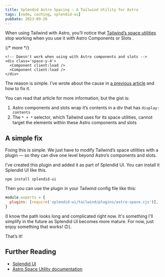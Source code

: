 ```yaml
---
title: Splendid Astro Spacing — A Tailwind Utility for Astro
tags: [node, caching, splendid-ui]
pubDate: 2023-09-26
---
```


When using Tailwind with Astro, you’ll notice that [Tailwind’s space utilities](https://tailwindcss.com/docs/space) stop working when you use it with Astro Components or Slots .

{/* more */}

```astro
<!-- Doesn't work when using with Astro components and slots -->
<div class='space-y-4'>
  <Component client:load />
  <Component client:load />
</div>
```

The reason is simple. I’ve wrote about the cause in [a previous article](/blog/overcoming-astro-styling-frustrations) and how to fix it.

You can read that article for more information, but the gist is:

1. Astro components and slots wrap it’s contents in a div that has `display: contents`
2. The `* + *` selector, which Tailwind uses for its space utilities, cannot target the elements within these Astro components and slots

## A simple fix

Fixing this is simple. We just have to modify Tailwind’s space utilities with a plugin — so they can dive one level beyond Astro’s components and slots.

I’ve created this plugin and added it as part of Splendid UI. You can install it Splendid UI like this.

```shell
npm install splendid-ui
```

Then you can use the plugin in your Tailwind config file like this:

```js
module.exports = {
  plugins: [require('splendid-ui/tailwind/plugins/astro-space.cjs')],
}
```

(I know the path looks long and complicated right now. It's something I'll simplify in the future as Splendid UI becomes more mature. For now, just enjoy something that works! 🙃).

That’s it!

## Further Reading

- [Splendid UI](https://splendid-ui.com)
- [Astro Space Utility documentation]()
